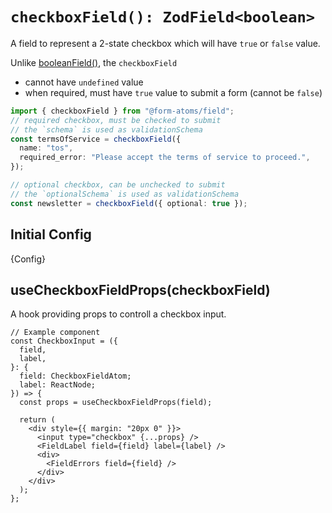 

<Meta title="fields/checkboxField" of={CheckboxStories} />

# `checkboxField(): ZodField<boolean>`

A field to represent a 2-state checkbox which will have `true` or `false` value.

Unlike [booleanField()](?path=/docs/fields-booleanfield--docs), the `checkboxField`

- cannot have `undefined` value
- when required, must have `true` value to submit a form (cannot be `false`)

```ts
import { checkboxField } from "@form-atoms/field";
// required checkbox, must be checked to submit
// the `schema` is used as validationSchema
const termsOfService = checkboxField({
  name: "tos",
  required_error: "Please accept the terms of service to proceed.",
});

// optional checkbox, can be unchecked to submit
// the `optionalSchema` is used as validationSchema
const newsletter = checkboxField({ optional: true });
```

## Initial Config

<Markdown>{Config}</Markdown>

## useCheckboxFieldProps(checkboxField)

A hook providing props to controll a checkbox input.

```tsx
// Example component
const CheckboxInput = ({
  field,
  label,
}: {
  field: CheckboxFieldAtom;
  label: ReactNode;
}) => {
  const props = useCheckboxFieldProps(field);

  return (
    <div style={{ margin: "20px 0" }}>
      <input type="checkbox" {...props} />
      <FieldLabel field={field} label={label} />
      <div>
        <FieldErrors field={field} />
      </div>
    </div>
  );
};
```

<Stories />

